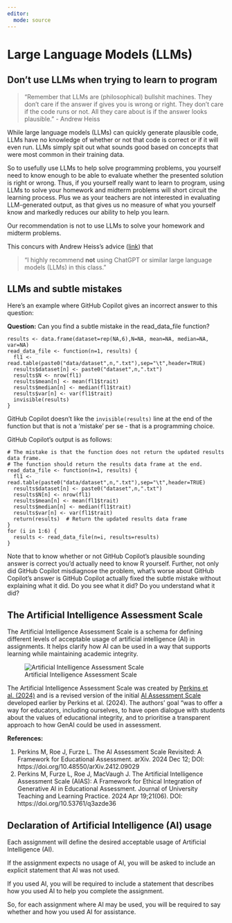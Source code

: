```yaml
---
editor: 
  mode: source
---
```


# Large Language Models (LLMs)

## Don't use LLMs when trying to learn to program

> "Remember that LLMs are (philosophical) bullshit machines. They don’t care if the answer if gives you is wrong or right. They don’t care if the code runs or not. All they care about is if the answer looks plausible." - Andrew Heiss

While large language models (LLMs) can quickly generate plausible code, LLMs have no knowledge of whether or not that code is correct or if it will even run. LLMs simply spit out what sounds good based on concepts that were most common in their training data.

So to usefully use LLMs to help solve programming problems, you yourself need to know enough to be able to evaluate whether the presented solution is right or wrong. Thus, if you yourself really want to learn to program, using LLMs to solve your homework and midterm problems will short circuit the learning process. Plus we as your teachers are not interested in evaluating LLM-generated output, as that gives us no measure of what you yourself know and markedly reduces our ability to help you learn.

Our recommendation is not to use LLMs to solve your homework and midterm problems.

This concurs with Andrew Heiss's advice ([link](https://datavizf24.classes.andrewheiss.com/resource/ai-bs.html)) that

> "I highly recommend **not** using ChatGPT or similar large language models (LLMs) in this class."

## LLMs and subtle mistakes

Here's an example where GitHub Copilot gives an incorrect answer to this question:

**Question:** Can you find a subtle mistake in the read_data_file function?

```         
results <- data.frame(dataset=rep(NA,6),N=NA, mean=NA, median=NA, var=NA)
read_data_file <- function(n=1, results) {
  fl1 <- read.table(paste0("data/dataset",n,".txt"),sep="\t",header=TRUE)
  results$dataset[n] <- paste0("dataset",n,".txt")
  results$N <- nrow(fl1)
  results$mean[n] <- mean(fl1$trait)
  results$median[n] <- median(fl1$trait)
  results$var[n] <- var(fl1$trait)
  invisible(results)
}
```

GitHub Copilot doesn't like the `invisible(results)` line at the end of the function but that is not a 'mistake' per se - that is a programming choice.

GitHub Copilot's output is as follows:

```         
# The mistake is that the function does not return the updated results data frame.
# The function should return the results data frame at the end.
read_data_file <- function(n=1, results) {
  fl1 <- read.table(paste0("data/dataset",n,".txt"),sep="\t",header=TRUE)
  results$dataset[n] <- paste0("dataset",n,".txt")
  results$N[n] <- nrow(fl1)
  results$mean[n] <- mean(fl1$trait)
  results$median[n] <- median(fl1$trait)
  results$var[n] <- var(fl1$trait)
  return(results)  # Return the updated results data frame
}
for (i in 1:6) {
  results <- read_data_file(n=i, results=results)
}
```

Note that to know whether or not GitHub Copilot's plausible sounding answer is correct you'd actually need to know R yourself. Further, not only did GitHub Copilot misdiagnose the problem, what's worse about GitHub Copilot's answer is GitHub Copilot actually fixed the subtle mistake without explaining what it did. Do you see what it did? Do you understand what it did?

## The Artificial Intelligence Assessment Scale

The Artificial Intelligence Assessment Scale is a schema for defining different levels of acceptable usage of artificial intelligence (AI) in assignments. It helps clarify how AI can be used in a way that supports learning while maintaining academic integrity.

![Artificial Intelligence Assessment Scale](img/ai-assessment-scale-large.png)

The Artificial Intelligence Assessment Scale was created by [Perkins et al. (2024)](https://doi.org/10.48550/arXiv.2412.09029) and is a revised version of the initial [AI Assessment Scale](https://doi.org/10.53761/q3azde36) developed earlier by Perkins et al. (2024). The authors' goal "was to offer a way for educators, including ourselves, to have open dialogue with students about the values of educational integrity, and to prioritise a transparent approach to how GenAI could be used in assessment.

**References:**

1.  Perkins M, Roe J, Furze L. The AI Assessment Scale Revisited: A Framework for Educational Assessment. arXiv. 2024 Dec 12; DOI: https://doi.org/10.48550/arXiv.2412.09029\
2.  Perkins M, Furze L, Roe J, MacVaugh J. The Artificial Intelligence Assessment Scale (AIAS): A Framework for Ethical Integration of Generative AI in Educational Assessment. Journal of University Teaching and Learning Practice. 2024 Apr 19;21(06). DOI: https://doi.org/10.53761/q3azde36

## Declaration of Artificial Intelligence (AI) usage

Each assignment will define the desired acceptable usage of Artificial Intelligence (AI).

If the assignment expects no usage of AI, you will be asked to include an explicit statement that AI was not used.

If you used AI, you will be required to include a statement that describes how you used AI to help you complete the assignment.

So, for each assignment where AI may be used, you will be required to say whether and how you used AI for assistance.

